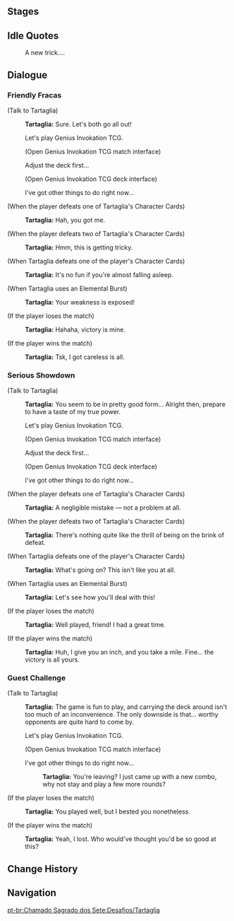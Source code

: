 {{Genius Invokation TCG Character Stages Intro}}

==Stages==
{{Genius Invokation TCG Stages/Detailed|Tartaglia}}

==Idle Quotes==
{{Dialogue Start}}
:{{DIcon|Idle}} A new trick....
{{Dialogue End}}

==Dialogue==
===Friendly Fracas===
{{Dialogue Start}}
;(Talk to Tartaglia)
:{{A|vo card tartaglia invite easy 01.ogg}} '''Tartaglia:''' Sure. Let's both go all out!
:{{DIcon|TCG}} Let's play Genius Invokation TCG.
:;(Open Genius Invokation TCG match interface)
:{{DIcon}} Adjust the deck first...
:;(Open Genius Invokation TCG deck interface)
:{{DIcon}} I've got other things to do right now...

;(When the player defeats one of Tartaglia's Character Cards)
:{{A|vo card tartaglia ingame easy 02.ogg}} '''Tartaglia:''' Hah, you got me.

;(When the player defeats two of Tartaglia's Character Cards)
:{{A|vo card tartaglia ingame easy 03.ogg}} '''Tartaglia:''' Hmm, this is getting tricky.

;(When Tartaglia defeats one of the player's Character Cards)
:{{A|vo card tartaglia ingame easy 01.ogg}} '''Tartaglia:''' It's no fun if you're almost falling asleep.

;(When Tartaglia uses an Elemental Burst)
:{{A|vo card tartaglia ingame easy 04.ogg}} '''Tartaglia:''' Your weakness is exposed!

;(If the player loses the match)
:{{A|vo card tartaglia invite easy 02.ogg}} '''Tartaglia:''' Hahaha, victory is mine.

;(If the player wins the match)
:{{A|vo card tartaglia invite easy 03.ogg}} '''Tartaglia:''' Tsk, I got careless is all.
{{Dialogue End}}

===Serious Showdown===
{{Dialogue Start}}
;(Talk to Tartaglia)
:{{A|vo card tartaglia invite hard 01.ogg}} '''Tartaglia:''' You seem to be in pretty good form... Alright then, prepare to have a taste of my true power.
:{{DIcon|TCG}} Let's play Genius Invokation TCG.
:;(Open Genius Invokation TCG match interface)
:{{DIcon}} Adjust the deck first...
:;(Open Genius Invokation TCG deck interface)
:{{DIcon}} I've got other things to do right now...

;(When the player defeats one of Tartaglia's Character Cards)
:{{A|vo card tartaglia ingame hard 02.ogg}} '''Tartaglia:''' A negligible mistake &mdash; not a problem at all.

;(When the player defeats two of Tartaglia's Character Cards)
:{{A|vo card tartaglia ingame hard 03.ogg}} '''Tartaglia:''' There's nothing quite like the thrill of being on the brink of defeat.

;(When Tartaglia defeats one of the player's Character Cards)
:{{A|vo card tartaglia ingame hard 01.ogg}} '''Tartaglia:''' What's going on? This isn't like you at all.

;(When Tartaglia uses an Elemental Burst)
:{{A|vo card tartaglia ingame hard 04.ogg}} '''Tartaglia:''' Let's see how you'll deal with this!

;(If the player loses the match)
:{{A|vo card tartaglia invite hard 02.ogg}} '''Tartaglia:''' Well played, friend! I had a great time.

;(If the player wins the match)
:{{A|vo card tartaglia invite hard 03.ogg}} '''Tartaglia:''' Huh, I give you an inch, and you take a mile. Fine... the victory is all yours.
{{Dialogue End}}

===Guest Challenge===
{{Dialogue Start}}
;(Talk to Tartaglia)
:{{A|vo card tartaglia freetalk 01.ogg}} '''Tartaglia:''' The game is fun to play, and carrying the deck around isn't too much of an inconvenience. The only downside is that... worthy opponents are quite hard to come by.
:{{DIcon|TCG}} Let's play Genius Invokation TCG.
:;(Open Genius Invokation TCG match interface)
:{{DIcon}} I've got other things to do right now...
::{{A|vo card tartaglia leave 01.ogg}} '''Tartaglia:''' You're leaving? I just came up with a new combo, why not stay and play a few more rounds?

;(If the player loses the match)
:{{A|vo card tartaglia endofgame win 01.ogg}} '''Tartaglia:''' You played well, but I bested you nonetheless.

;(If the player wins the match)
:{{A|vo card tartaglia endofgame fail 01.ogg}} '''Tartaglia:''' Yeah, I lost. Who would've thought you'd be so good at this?
{{Dialogue End}}

==Change History==
{{Change History|3.7}}

==Navigation==
{{Genius Invokation TCG Stages Navbox}}

[[pt-br:Chamado Sagrado dos Sete:Desafios/Tartaglia]]